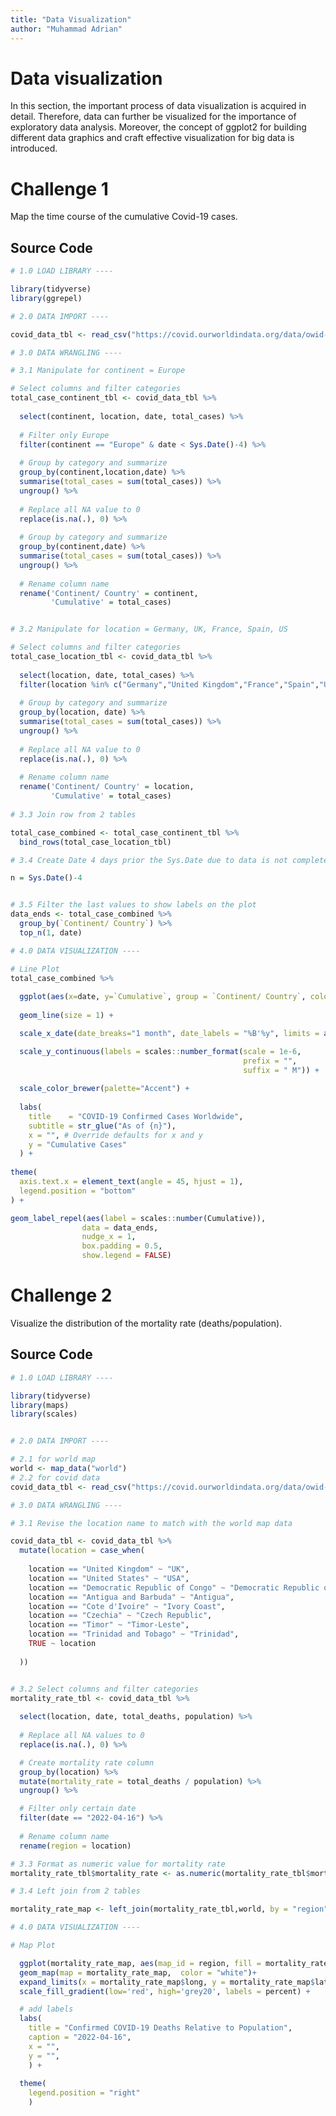 ```yaml
---
title: "Data Visualization"
author: "Muhammad Adrian"
---
```


# Data visualization

In this section, the important process of data visualization is acquired in detail. Therefore, data can further be visualized for the importance of exploratory data analysis. Moreover, the concept of ggplot2 for building different data graphics and craft effective visualization for big data is introduced.


# Challenge 1

Map the time course of the cumulative Covid-19 cases.

## Source Code

```r
# 1.0 LOAD LIBRARY ----

library(tidyverse)
library(ggrepel)

# 2.0 DATA IMPORT ----

covid_data_tbl <- read_csv("https://covid.ourworldindata.org/data/owid-covid-data.csv")

# 3.0 DATA WRANGLING ----

# 3.1 Manipulate for continent = Europe

# Select columns and filter categories
total_case_continent_tbl <- covid_data_tbl %>%
  
  select(continent, location, date, total_cases) %>%
  
  # Filter only Europe
  filter(continent == "Europe" & date < Sys.Date()-4) %>%
  
  # Group by category and summarize
  group_by(continent,location,date) %>%
  summarise(total_cases = sum(total_cases)) %>%
  ungroup() %>%
  
  # Replace all NA value to 0
  replace(is.na(.), 0) %>%
  
  # Group by category and summarize
  group_by(continent,date) %>%
  summarise(total_cases = sum(total_cases)) %>%
  ungroup() %>%
  
  # Rename column name
  rename('Continent/ Country' = continent,
         'Cumulative' = total_cases)


# 3.2 Manipulate for location = Germany, UK, France, Spain, US

# Select columns and filter categories
total_case_location_tbl <- covid_data_tbl %>%
  
  select(location, date, total_cases) %>%
  filter(location %in% c("Germany","United Kingdom","France","Spain","United States") & date < Sys.Date()-4) %>%
  
  # Group by category and summarize
  group_by(location, date) %>%
  summarise(total_cases = sum(total_cases)) %>%
  ungroup() %>%
  
  # Replace all NA value to 0
  replace(is.na(.), 0) %>%
  
  # Rename column name
  rename('Continent/ Country' = location,
         'Cumulative' = total_cases)
  
# 3.3 Join row from 2 tables

total_case_combined <- total_case_continent_tbl %>%
  bind_rows(total_case_location_tbl)

# 3.4 Create Date 4 days prior the Sys.Date due to data is not completed at Sys.Date

n = Sys.Date()-4


# 3.5 Filter the last values to show labels on the plot
data_ends <- total_case_combined %>% 
  group_by(`Continent/ Country`) %>% 
  top_n(1, date) 

# 4.0 DATA VISUALIZATION ----

# Line Plot
total_case_combined %>%
  
  ggplot(aes(x=date, y=`Cumulative`, group = `Continent/ Country`, color = `Continent/ Country`)) +
  
  geom_line(size = 1) +

  scale_x_date(date_breaks="1 month", date_labels = "%B'%y", limits = as.Date(c('2020-01-01','2023-06-01')) ) +

  scale_y_continuous(labels = scales::number_format(scale = 1e-6, 
                                                    prefix = "",
                                                    suffix = " M")) +
  
  scale_color_brewer(palette="Accent") +
  
  labs(
    title    = "COVID-19 Confirmed Cases Worldwide",
    subtitle = str_glue("As of {n}"),
    x = "", # Override defaults for x and y
    y = "Cumulative Cases"
  ) + 
  
theme(
  axis.text.x = element_text(angle = 45, hjust = 1),
  legend.position = "bottom"
) +

geom_label_repel(aes(label = scales::number(Cumulative)), 
                data = data_ends,
                nudge_x = 1,
                box.padding = 0.5,
                show.legend = FALSE) 

```

# Challenge 2

Visualize the distribution of the mortality rate (deaths/population).

## Source Code

```r
# 1.0 LOAD LIBRARY ----

library(tidyverse)
library(maps)
library(scales)


# 2.0 DATA IMPORT ----

# 2.1 for world map
world <- map_data("world")
# 2.2 for covid data
covid_data_tbl <- read_csv("https://covid.ourworldindata.org/data/owid-covid-data.csv")

# 3.0 DATA WRANGLING ----

# 3.1 Revise the location name to match with the world map data

covid_data_tbl <- covid_data_tbl %>% 
  mutate(location = case_when(
    
    location == "United Kingdom" ~ "UK",
    location == "United States" ~ "USA",
    location == "Democratic Republic of Congo" ~ "Democratic Republic of the Congo",
    location == "Antigua and Barbuda" ~ "Antigua",
    location == "Cote d'Ivoire" ~ "Ivory Coast",
    location == "Czechia" ~ "Czech Republic",
    location == "Timor" ~ "Timor-Leste",
    location == "Trinidad and Tobago" ~ "Trinidad",
    TRUE ~ location
    
  )) 


# 3.2 Select columns and filter categories
mortality_rate_tbl <- covid_data_tbl %>%
  
  select(location, date, total_deaths, population) %>%
  
  # Replace all NA values to 0
  replace(is.na(.), 0) %>%

  # Create mortality rate column
  group_by(location) %>%
  mutate(mortality_rate = total_deaths / population) %>%
  ungroup() %>%

  # Filter only certain date
  filter(date == "2022-04-16") %>%
  
  # Rename column name
  rename(region = location)

# 3.3 Format as numeric value for mortality rate
mortality_rate_tbl$mortality_rate <- as.numeric(mortality_rate_tbl$mortality_rate)

# 3.4 Left join from 2 tables

mortality_rate_map <- left_join(mortality_rate_tbl,world, by = "region")

# 4.0 DATA VISUALIZATION ----

# Map Plot

  ggplot(mortality_rate_map, aes(map_id = region, fill = mortality_rate))+
  geom_map(map = mortality_rate_map,  color = "white")+
  expand_limits(x = mortality_rate_map$long, y = mortality_rate_map$lat) +
  scale_fill_gradient(low='red', high='grey20', labels = percent) +

  # add labels
  labs(
    title = "Confirmed COVID-19 Deaths Relative to Population",
    caption = "2022-04-16",
    x = "",
    y = "",
    ) +
    
  theme(
    legend.position = "right"
    )

```